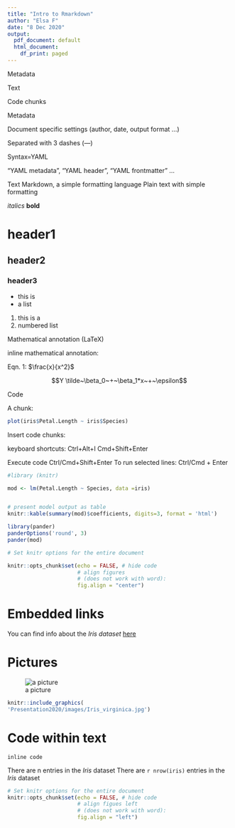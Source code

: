 ```yaml
---
title: "Intro to Rmarkdown"
author: "Elsa F"
date: "8 Dec 2020"
output:
  pdf_document: default
  html_document:
    df_print: paged
---
```



Metadata

Text

Code chunks



Metadata

Document specific settings (author, date, output format ...)

Separated with 3 dashes (---)

Syntax=YAML

"YAML metadata", "YAML header", "YAML frontmatter" ...





Text
Markdown, a simple formatting language 
Plain text with simple formatting 



*italics*
**bold**


# header1

## header2

### header3


* this is
- a list


1. this is a
2. numbered list 



Mathematical annotation (LaTeX)

inline mathematical annotation:

Eqn. 1: $\frac{x}{x^2}$


$$Y \tilde~\beta_0~+~\beta_1*x~+~\epsilon$$





Code

A chunk:

```r
plot(iris$Petal.Length ~ iris$Species)
```


Insert code chunks:

keyboard shortcuts:
Ctrl+Alt+I
Cmd+Shift+Enter


Execute code
Ctrl/Cmd+Shift+Enter
To run selected lines: Ctrl/Cmd + Enter




```r
#library (knitr)

mod <- lm(Petal.Length ~ Species, data =iris)


# present model output as table
knitr::kable(summary(mod)$coefficients, digits=3, format = 'html')
```



```r
library(pander)
panderOptions('round', 3) 
pander(mod)
```





```r
# Set knitr options for the entire document

knitr::opts_chunk$set(echo = FALSE, # hide code
                      # align figures 
                      # (does not work with word):
                      fig.align = "center")

```







# Embedded links

You can find info about the *Iris dataset* [here](https://en.wikipedia.org/wiki/Iris_flower_data_set)

# Pictures

![a picture](http://www.theflowersavenue.com/gallery/iris/iris_2.jpg)


```r
knitr::include_graphics(
'Presentation2020/images/Iris_virginica.jpg')
```


# Code within text  

`inline code`

There are n entries in the *Iris* dataset
There are `r nrow(iris)` entries in the *Iris* dataset





```r
# Set knitr options for the entire document
knitr::opts_chunk$set(echo = FALSE, # hide code
                      # align figues left
                      # (does not work with word):
                      fig.align = "left")
```
